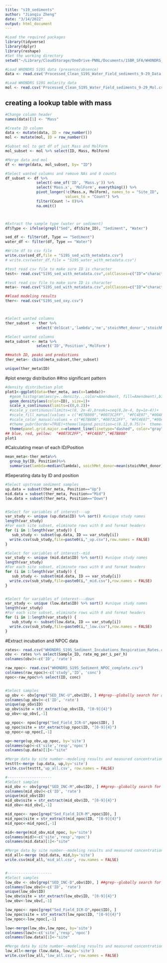 ```yaml
---
title: "s19_sediments"
author: "Jianqiu Zheng"
date: "3/14/2022"
output: html_document
---
```


```r
#Load the required packages
library(tidyverse)
library(dplyr)
library(reshape)
#Set the working directory 
setwd("~/Library/CloudStorage/OneDrive-PNNL/Documents/1SBR_SFA/WHONDRS_data/Preprocessing code")

#Load WHONDRS S19S data (presence/absence)
data <- read.csv('Processed_Clean_S19S_Water_Field_sediments_9-29_Data.csv')

#Load WHONDRS S19S molarity data 
mol <- read.csv('Processed_Clean_S19S_Water_Field_sediments_9-29_Mol.csv')

```

## creating a lookup table with mass
```r
#Change column header 
names(data)[1] <- "Mass"

#Create ID column
data <- mutate(data, ID = row_number())
mol <- mutate(mol, ID = row_number())

#Subset mol to get df of just Mass and MolForm
mol_subset <- mol %>% select(ID, Mass, MolForm)

#Merge data and mol
df <- merge(data, mol_subset, by= "ID")

#Select wanted columns and remove NAs and 0 counts
df_subset <- df %>% 
              select(-one_of('ID', 'Mass.y')) %>% 
              select('Mass.x', 'MolForm', everything()) %>% 
              pivot_longer(!c(Mass.x, MolForm), names_to = "Site_ID", 
                           values_to = "Count") %>%
              filter(Count != 0)%>%
              na.omit()



#Extract the sample type (water or sediment)
df$Type <- ifelse(grepl("Sed", df$Site_ID), "Sediment", "Water")

sed_df <- filter(df, Type == "Sediment")
water_df <- filter(df, Type == "Water")

#Write df to csv file
write.csv(sed_df,file = "S19S_sed_with_metadata.csv")
# write.csv(water_df,file = "S19S_water_with_metadata.csv")

```


```r
#test read csv file to make sure ID is character
test<- read.csv("S19S_sed_with_metadata.csv",colClasses=c("ID"="character"))
```


```r
#test read csv file to make sure ID is character
meta<- read.csv("S19S_sed_with_metadata.csv",colClasses=c("ID"="character"))

##load modeling results
ther<- read.csv("S19S_sed_oxy.csv")



#Select wanted columns 
ther_subset <- ther %>% 
              select('delGcat','lambda','ne','stoichMet_donor','stoichMet_acceptor','stoichMet_hco3','C_num','CUE')

#Select wanted columns 
meta_subset <- meta %>% 
              select('ID','Position','MolForm')

##match ID, peaks and predictions
ther_meta<- cbind(meta_subset,ther_subset)

unique(ther_meta$ID)


```


#plot energy distribution
##no significant pattern 

```r


#density distribution plot
plot1<-ggplot(data=ther_meta, aes(x=lambda))+ 
  #geom_histogram(aes(y=..density..,color=Amendment, fill=Amendment),binwidth=40,alpha=0.2, position="identity")+ 
  geom_density(aes(color=ID), size=1)+
  scale_x_continuous(limits=c(0,0.2))+
  #scale_y_continuous(limits=c(0, 2e-4),breaks=seq(0,2e-4, by=1e-4))+
  #scale_fill_manual(values = c("#E7B800","#0073C2FF", "#FC4E07","#00AFBB")) +
  #scale_color_manual(values = c("#E7B800","#0073C2FF", "#FC4E07","#00AFBB"))+
  #theme_pubr(border=TRUE)+theme(legend.position=c(0.12,0.75))+  theme(panel.grid.minor.x=element_line(linetype="dashed", color="gray",size=0.2))+
  theme(panel.grid.major.x=element_line(linetype="dashed", color="gray",size=0.2))
## blue, red, yellow:  "#0073C2FF", "#FC4E07","#E7B800"
plot1

```

#Calculating mean of each ID/Position
```r
mean_meta<-ther_meta%>%
  group_by(ID, Position)%>%
  summarise(lambda=median(lambda), soichMet_donor=mean(stoichMet_donor), stoichMet_acceptor=mean(stoichMet_acceptor), stoichMet_hco3=mean(stoichMet_hco3), C_num=mean(C_num), CUE=median(CUE))

```

#Seperating data by ID and position

```r
#Select upstream sediment samples 
up.data = subset(ther_meta, Position=="Up")
mid.data = subset(ther_meta, Position=="Mid")
low.data = subset(ther_meta, Position=="Down")


#Select for variables of interest---up
var_study <- unique (up.data$ID) %>% sort() #unique study names
length(var_study)
#For each site subset, eliminate rows with 0 and format headers
for (i in 1:length(var_study)) {
   sub_study <- subset(up.data, ID == var_study[i])
  write.csv(sub_study,file=paste0(i,"_up.csv"),row.names = FALSE)
}

#Select for variables of interest--mid
var_study <- unique (mid.data$ID) %>% sort() #unique study names
length(var_study)
#For each site subset, eliminate rows with 0 and format headers
for (i in 1:length(var_study)) {
   sub_study <- subset(mid.data, ID == var_study[i])
  write.csv(sub_study,file=paste0(i,"_mid.csv"),row.names = FALSE)
}


#Select for variables of interest---down
var_study <- unique (low.data$ID) %>% sort() #unique study names
length(var_study)
#For each site subset, eliminate rows with 0 and format headers
for (i in 1:length(var_study)) {
   sub_study <- subset(low.data, ID == var_study[i])
  write.csv(sub_study,file=paste0(i,"_low.csv"),row.names = FALSE)
}

```

#Extract incubation and NPOC data
```r

rates<- read.csv("WHONDRS_S19S_Sediment_Incubations_Respiration_Rates.csv")
obv <- rates %>% select(Sample_ID, rate_mg_per_L_per_h)
colnames(obv)<-c('ID', 'rate')

raw_npoc<- read.csv("WHONDRS_S19S_Sediment_NPOC_complete.csv")
colnames(raw_npoc)<-c('study','ID', 'conc')
npoc<-raw_npoc%>% select(ID, conc)


#Select samples
up_obv <- obv[grep("SED_INC-U",obv$ID), ] ##grep--globally search for a regular expression and print matching lines---return lines
colnames(up_obv)<-c('ID', 'rate')
unique(up_obv$ID)
up_obv$site = str_extract(up_obv$ID, "[0-9]{4}")
up_obv<-up_obv[,-1]

up_npoc<- npoc[grep("Sed_Field_ICR-U",npoc$ID), ] 
up_npoc$site = str_extract(up_npoc$ID, "[0-9]{4}")
up_npoc<-up_npoc[,-1] 

up<-merge(up_obv,up_npoc, by='site')
colnames(up)<-c('site','resp','npoc')
colnames(up.data)[1]<-"site"

#Merge data by site number--modeling results and measured concentration and rates
testtt<-merge (up.data, up,by='site') 
write.csv(testtt,'up_all.csv', row.names = FALSE)

#--------------------
#Select samples
mid_obv <- obv[grep("SED_INC-M",obv$ID), ] ##grep--globally search for a regular expression and print matching lines---return lines
colnames(mid_obv)<-c('ID', 'rate')
unique(mid_obv$ID)
mid_obv$site = str_extract(mid_obv$ID, "[0-9]{4}")
mid_obv<-mid_obv[,-1]

mid_npoc<- npoc[grep("Sed_Field_ICR-M",npoc$ID), ] 
mid_npoc$site = str_extract(mid_npoc$ID, "[0-9]{4}")
mid_npoc<-mid_npoc[,-1] 

mid<-merge(mid_obv,mid_npoc, by='site')
colnames(mid)<-c('site','resp','npoc')
colnames(mid.data)[1]<-"site"

#Merge data by site number--modeling results and measured concentration and rates
mid_all<-merge (mid.data, mid,by='site') 
write.csv(mid_all,'mid_all.csv', row.names = FALSE)


#--------------------
#Select samples
low_obv <- obv[grep("SED_INC-D",obv$ID), ] ##grep--globally search for a regular expression and print matching lines---return lines
colnames(low_obv)<-c('ID', 'rate')
unique(low_obv$ID)
low_obv$site = str_extract(low_obv$ID, "[0-9]{4}")
low_obv<-low_obv[,-1]

low_npoc<- npoc[grep("Sed_Field_ICR-D",npoc$ID), ] 
low_npoc$site = str_extract(low_npoc$ID, "[0-9]{4}")
low_npoc<-low_npoc[,-1] 

low<-merge(low_obv,low_npoc, by='site')
colnames(low)<-c('site','resp','npoc')
colnames(low.data)[1]<-"site"

#Merge data by site number--modeling results and measured concentration and rates
low_all<-merge (low.data, low,by='site') 
write.csv(low_all,'low_all.csv', row.names = FALSE)


```
